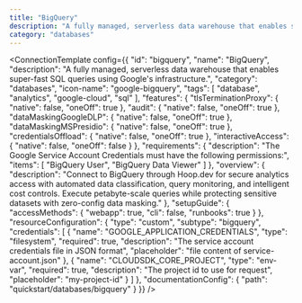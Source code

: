 ```yaml
---
title: "BigQuery"
description: "A fully managed, serverless data warehouse that enables super-fast SQL queries using Google's infrastructure."
category: "databases"
---
```



<ConnectionTemplate config={{
  "id": "bigquery",
  "name": "BigQuery",
  "description": "A fully managed, serverless data warehouse that enables super-fast SQL queries using Google's infrastructure.",
  "category": "databases",
  "icon-name": "google-bigquery",
  "tags": [
    "database",
    "analytics",
    "google-cloud",
    "sql"
  ],
  "features": {
    "tlsTerminationProxy": {
      "native": false,
      "oneOff": true
    },
    "audit": {
      "native": false,
      "oneOff": true
    },
    "dataMaskingGoogleDLP": {
      "native": false,
      "oneOff": true
    },
    "dataMaskingMSPresidio": {
      "native": false,
      "oneOff": true
    },
    "credentialsOffload": {
      "native": false,
      "oneOff": true
    },
    "interactiveAccess": {
      "native": false,
      "oneOff": false
    }
  },
  "requirements": {
    "description": "The Google Service Account Credentials must have the following permissions:",
    "items": [
      "BigQuery User",
      "BigQuery Data Viewer"
    ]
  },
  "overview": {
    "description": "Connect to BigQuery through Hoop.dev for secure analytics access with automated data classification, query monitoring, and intelligent cost controls. Execute petabyte-scale queries while protecting sensitive datasets with zero-config data masking."
  },
  "setupGuide": {
    "accessMethods": {
      "webapp": true,
      "cli": false,
      "runbooks": true
    }
  },
  "resourceConfiguration": {
    "type": "custom",
    "subtype": "bigquery",
    "credentials": [
      {
        "name": "GOOGLE_APPLICATION_CREDENTIALS",
        "type": "filesystem",
        "required": true,
        "description": "The service account credentials file in JSON format",
        "placeholder": "file content of service-account.json"
      },
      {
        "name": "CLOUDSDK_CORE_PROJECT",
        "type": "env-var",
        "required": true,
        "description": "The project id to use for request",
        "placeholder": "my-project-id"
      }
    ]
  },
  "documentationConfig": {
    "path": "quickstart/databases/bigquery"
  }
}} />


